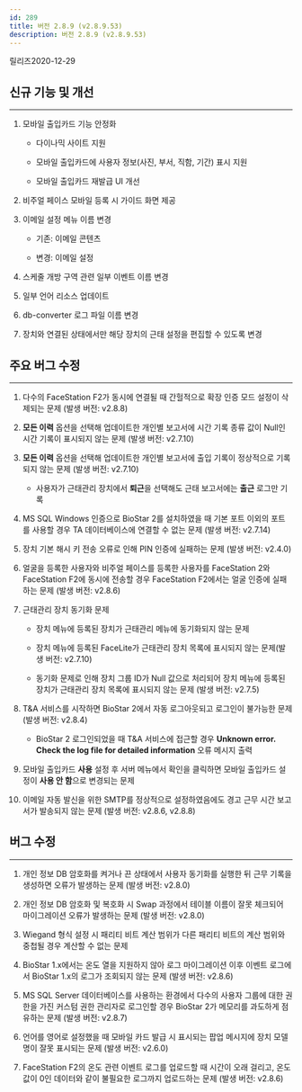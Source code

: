 ```yaml
---
id: 289
title: 버전 2.8.9 (v2.8.9.53)
description: 버전 2.8.9 (v2.8.9.53)
---
```


릴리즈<Separator/>2020-12-29

## 신규 기능 및 개선

---

1. 모바일 출입카드 기능 안정화

    * 다이나믹 사이트 지원
    
    * 모바일 출입카드에 사용자 정보(사진, 부서, 직함, 기간) 표시 지원

    * 모바일 출입카드 재발급 UI 개선

1. 비주얼 페이스 모바일 등록 시 가이드 화면 제공

1. 이메일 설정 메뉴 이름 변경

    * 기존: 이메일 콘텐츠

    * 변경: 이메일 설정
  
1. 스케줄 개방 구역 관련 일부 이벤트 이름 변경

1. 일부 언어 리소스 업데이트

1. db-converter 로그 파일 이름 변경
  
1. 장치와 연결된 상태에서만 해당 장치의 근태 설정을 편집할 수 있도록 변경

## 주요 버그 수정

---

1. 다수의 FaceStation F2가 동시에 연결될 때 간헐적으로 확장 인증 모드 설정이 삭제되는 문제 (발생 버전: v2.8.8)

1. **모든 이력** 옵션을 선택해 업데이트한 개인별 보고서에 시간 기록 종류 값이 Null인 시간 기록이 표시되지 않는 문제 (발생 버전: v2.7.10)

1. **모든 이력** 옵션을 선택해 업데이트한 개인별 보고서에 출입 기록이 정상적으로 기록되지 않는 문제 (발생 버전: v2.7.10)

    * 사용자가 근태관리 장치에서 **퇴근**을 선택해도 근태 보고서에는 **출근** 로그만 기록

1. MS SQL Windows 인증으로 BioStar 2를 설치하였을 때 기본 포트 이외의 포트를 사용할 경우 TA 데이터베이스에 연결할 수 없는 문제 (발생 버전: v2.7.14)

1. 장치 기본 해시 키 전송 오류로 인해 PIN 인증에 실패하는 문제 (발생 버전: v2.4.0)

1. 얼굴을 등록한 사용자와 비주얼 페이스를 등록한 사용자를 FaceStation 2와 FaceStation F2에 동시에 전송할 경우 FaceStation F2에서는 얼굴 인증에 실패하는 문제
(발생 버전: v2.8.6)

1. 근태관리 장치 동기화 문제

    * 장치 메뉴에 등록된 장치가 근태관리 메뉴에 동기화되지 않는 문제
    
    * 장치 메뉴에 등록된 FaceLite가 근태관리 장치 목록에 표시되지 않는 문제(발생 버전: v2.7.10)

    * 동기화 문제로 인해 장치 그룹 ID가 Null 값으로 처리되어 장치 메뉴에 등록된 장치가 근태관리 장치 목록에 표시되지 않는 문제 (발생 버전: v2.7.5)

1. T&A 서비스를 시작하면 BioStar 2에서 자동 로그아웃되고 로그인이 불가능한 문제 (발생 버전: v2.8.4)

    * BioStar 2 로그인되었을 때 T&A 서비스에 접근할 경우 **Unknown error. Check the log file for detailed information** 오류 메시지 출력

1. 모바일 출입카드 **사용** 설정 후 서버 메뉴에서 확인을 클릭하면 모바일 출입카드 설정이 **사용 안 함**으로 변경되는 문제 

1. 이메일 자동 발신을 위한 SMTP를 정상적으로 설정하였음에도 경고 근무 시간 보고서가 발송되지 않는 문제 (발생 버전: v2.8.6, v2.8.8)

## 버그 수정

---

1. 개인 정보 DB 암호화를 켜거나 끈 상태에서 사용자 동기화를 실행한 뒤 근무 기록을 생성하면 오류가 발생하는 문제 (발생 버전: v2.8.0)

1. 개인 정보 DB 암호화 및 복호화 시 Swap 과정에서 테이블 이름이 잘못 체크되어 마이그레이션 오류가 발생하는 문제 (발생 버전: v2.8.0)

1. Wiegand 형식 설정 시 패리티 비트 계산 범위가 다른 패리티 비트의 계산 범위와 중첩될 경우 계산할 수 없는 문제

1. BioStar 1.x에서는 온도 열을 지원하지 않아 로그 마이그레이션 이후 이벤트 로그에서 BioStar 1.x의 로그가 조회되지 않는 문제 (발생 버전: v2.8.6)

1. MS SQL Server 데이터베이스를 사용하는 환경에서 다수의 사용자 그룹에 대한 권한을 가진 커스텀 권한 관리자로 로그인할 경우 BioStar 2가 메모리를 과도하게 점유하는 문제 (발생 버전: v2.8.7)

1. 언어를 영어로 설정했을 때 모바일 카드 발급 시 표시되는 팝업 메시지에 장치 모델명이 잘못 표시되는 문제 (발생 버전: v2.6.0)

1. FaceStation F2의 온도 관련 이벤트 로그를 업로드할 때 시간이 오래 걸리고, 온도 값이 0인 데이터와 같이 불필요한 로그까지 업로드하는 문제 (발생 버전: v2.8.6)